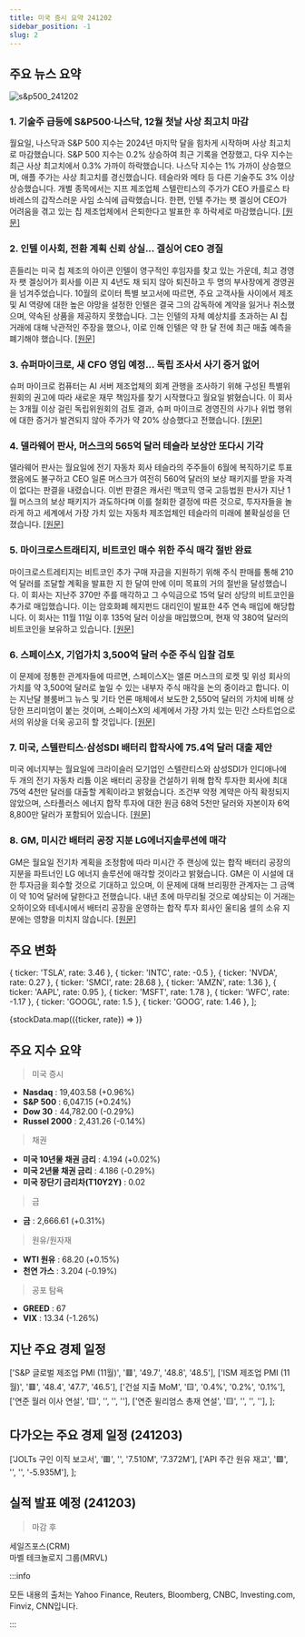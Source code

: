 ```yaml
---
title: 미국 증시 요약 241202
sidebar_position: -1
slug: 2
---
```


## 주요 뉴스 요약

![s&p500_241202](/map/241202.png)

### 1. **기술주 급등에 S&P500·나스닥, 12월 첫날 사상 최고치 마감**

월요일, 나스닥과 S&P 500 지수는 2024년 마지막 달을 힘차게 시작하며 사상 최고치로 마감했습니다. S&P 500 지수는 0.2% 상승하여 최근 기록을 연장했고, 다우 지수는 최근 사상 최고치에서 0.3% 가까이 하락했습니다. 나스닥 지수는 1% 가까이 상승했으며, 애플 주가는 사상 최고치를 경신했습니다. 테슬라와 메타 등 다른 기술주도 3% 이상 상승했습니다. 개별 종목에서는 지프 제조업체 스텔란티스의 주가가 CEO 카를로스 타바레스의 갑작스러운 사임 소식에 급락했습니다. 한편, 인텔 주가는 팻 겔싱어 CEO가 어려움을 겪고 있는 칩 제조업체에서 은퇴한다고 발표한 후 하락세로 마감했습니다. [[원문]](https://finance.yahoo.com/news/live/stock-market-today-sp-500-nasdaq-close-at-record-highs-as-tech-surges-to-kick-off-december-210024834.html)

### 2. **인텔 이사회, 전환 계획 신뢰 상실... 겔싱어 CEO 경질**

흔들리는 미국 칩 제조의 아이콘 인텔이 영구적인 후임자를 찾고 있는 가운데, 최고 경영자 팻 겔싱어가 회사를 이끈 지 4년도 채 되지 않아 퇴진하고 두 명의 부사장에게 경영권을 넘겨주었습니다. 10월의 로이터 특별 보고서에 따르면, 주요 고객사들 사이에서 제조 및 AI 역량에 대한 높은 야망을 설정한 인텔은 결국 그의 감독하에 계약을 잃거나 취소했으며, 약속된 상품을 제공하지 못했습니다. 그는 인텔의 자체 예상치를 초과하는 AI 칩 거래에 대해 낙관적인 주장을 했으나, 이로 인해 인텔은 약 한 달 전에 최근 매출 예측을 폐기해야 했습니다. [[원문]](https://www.reuters.com/business/intel-ceo-pat-gelsinger-retire-2024-12-02/)

### 3. **슈퍼마이크로, 새 CFO 영입 예정... 독립 조사서 사기 증거 없어**

슈퍼 마이크로 컴퓨터는 AI 서버 제조업체의 회계 관행을 조사하기 위해 구성된 특별위원회의 권고에 따라 새로운 재무 책임자를 찾기 시작했다고 월요일 밝혔습니다. 이 회사는 3개월 이상 걸린 독립위원회의 검토 결과, 슈퍼 마이크로 경영진의 사기나 위법 행위에 대한 증거가 발견되지 않아 주가가 약 20% 상승했다고 전했습니다. [[원문]](https://finance.yahoo.com/news/super-micro-hire-cfo-says-143815868.html)

### 4. **델라웨어 판사, 머스크의 565억 달러 테슬라 보상안 또다시 기각**

델라웨어 판사는 월요일에 전기 자동차 회사 테슬라의 주주들이 6월에 복직하기로 투표했음에도 불구하고 CEO 일론 머스크가 여전히 560억 달러의 보상 패키지를 받을 자격이 없다는 판결을 내렸습니다. 이번 판결은 캐서린 맥코믹 영국 고등법원 판사가 지난 1월 머스크의 보상 패키지가 과도하다며 이를 철회한 결정에 따른 것으로, 투자자들을 놀라게 하고 세계에서 가장 가치 있는 자동차 제조업체인 테슬라의 미래에 불확실성을 던졌습니다. [[원문]](https://www.reuters.com/legal/delaware-judge-rejects-request-restore-elon-musks-56-billion-tesla-compensation-2024-12-02/)

### 5. **마이크로스트래티지, 비트코인 매수 위한 주식 매각 절반 완료**

마이크로스트레티지는 비트코인 추가 구매 자금을 지원하기 위해 주식 판매를 통해 210억 달러를 조달할 계획을 발표한 지 한 달여 만에 이미 목표의 거의 절반을 달성했습니다. 이 회사는 지난주 370만 주를 매각하고 그 수익금으로 15억 달러 상당의 비트코인을 추가로 매입했습니다. 이는 암호화폐 헤지펀드 대리인이 발표한 4주 연속 매입에 해당합니다. 이 회사는 11월 11일 이후 135억 달러 이상을 매입했으며, 현재 약 380억 달러의 비트코인을 보유하고 있습니다. [[원문]](https://finance.yahoo.com/news/microstrategy-halfway-share-sales-buy-185744835.html)

### 6. **스페이스X, 기업가치 3,500억 달러 수준 주식 입찰 검토**

이 문제에 정통한 관계자들에 따르면, 스페이스X는 엘론 머스크의 로켓 및 위성 회사의 가치를 약 3,500억 달러로 높일 수 있는 내부자 주식 매각을 논의 중이라고 합니다. 이는 지난달 블룸버그 뉴스 및 기타 언론 매체에서 보도한 2,550억 달러의 가치에 비해 상당한 프리미엄이 붙는 것이며, 스페이스X의 세계에서 가장 가치 있는 민간 스타트업으로서의 위상을 더욱 공고히 할 것입니다. [[원문]](https://finance.yahoo.com/news/spacex-discusses-tender-offer-roughly-230920967.html)

### 7. **미국, 스텔란티스·삼성SDI 배터리 합작사에 75.4억 달러 대출 제안**

미국 에너지부는 월요일에 크라이슬러 모기업인 스텔란티스와 삼성SDI가 인디애나에 두 개의 전기 자동차 리튬 이온 배터리 공장을 건설하기 위해 합작 투자한 회사에 최대 75억 4천만 달러를 대출할 계획이라고 밝혔습니다. 조건부 약정 계약은 아직 확정되지 않았으며, 스타플러스 에너지 합작 투자에 대한 원금 68억 5천만 달러와 자본이자 6억 8,800만 달러가 포함되어 있습니다. [[원문]](https://www.reuters.com/technology/us-proposes-754-billion-loan-stellantis-samsung-sdi-battery-joint-venture-2024-12-02/)

### 8. **GM, 미시간 배터리 공장 지분 LG에너지솔루션에 매각**

GM은 월요일 전기차 계획을 조정함에 따라 미시간 주 랜싱에 있는 합작 배터리 공장의 지분을 파트너인 LG 에너지 솔루션에 매각할 것이라고 밝혔습니다. GM은 이 시설에 대한 투자금을 회수할 것으로 기대하고 있으며, 이 문제에 대해 브리핑한 관계자는 그 금액이 약 10억 달러에 달한다고 전했습니다. 내년 초에 마무리될 것으로 예상되는 이 거래는 오하이오와 테네시에서 배터리 공장을 운영하는 합작 투자 회사인 울티움 셀의 소유 지분에는 영향을 미치지 않습니다. [[원문]](https://www.reuters.com/markets/deals/gm-sell-its-stake-michigan-battery-plant-lg-energy-solution-2024-12-02/)

## 주요 변화

  { ticker: 'TSLA', rate: 3.46 },
  { ticker: 'INTC', rate: -0.5 },
  { ticker: 'NVDA', rate: 0.27 },
  { ticker: 'SMCI', rate: 28.68 },
  { ticker: 'AMZN', rate: 1.36 },
  { ticker: 'AAPL', rate: 0.95 },
  { ticker: 'MSFT', rate: 1.78 },
  { ticker: 'WFC', rate: -1.17 },
  { ticker: 'GOOGL', rate: 1.5 },
  { ticker: 'GOOG', rate: 1.46 },
];

{stockData.map(({ticker, rate}) => <StockCardMini key={ticker} ticker={ticker} rate={rate}></StockCardMini>)}

## 주요 지수 요약

> 미국 증시

- **Nasdaq** : 19,403.58 (+0.96%)
- **S&P 500** : 6,047.15 (+0.24%)
- **Dow 30** : 44,782.00 (-0.29%)
- **Russel 2000** : 2,431.26 (-0.14%)

> 채권

- **미국 10년물 채권 금리** : 4.194 (+0.02%)
- **미국 2년물 채권 금리** : 4.186 (-0.29%)
- **미국 장단기 금리차(T10Y2Y)** : 0.02

> 금

- **금** : 2,666.61 (+0.31%)

> 원유/원자재

- **WTI 원유** : 68.20 (+0.15%)
- **천연 가스** : 3.204 (-0.19%)

> 공포 탐욕

- **GREED** : 67
- **VIX** : 13.34 (-1.26%)

## 지난 주요 경제 일정

  ['S&P 글로벌 제조업 PMI (11월)', '🟥', '49.7', '48.8', '48.5'],
  ['ISM 제조업 PMI (11월)', '🟥', '48.4', '47.7', '46.5'],
  ['건설 지출 MoM', '🟨', '0.4%', '0.2%', '0.1%'],
  ['연준 월러 이사 연설', '🟨', '', '', ''],
  ['연준 윌리엄스 총재 연설', '🟨', '', '', ''],
];

<EconomicCalendar data={eventsData} />

## 다가오는 주요 경제 일정 (241203)

  ['JOLTs 구인 이직 보고서', '🟥', '', '7.510M', '7.372M'],
  ['API 주간 원유 재고', '🟩', '', '', '-5.935M'],
];

<EconomicCalendar data={nextEventsData} />

## 실적 발표 예정 (241203)

> 마감 후

세일즈포스(CRM)  
마벨 테크놀로지 그룹(MRVL)

:::info

모든 내용의 출처는 Yahoo Finance, Reuters, Bloomberg, CNBC, Investing.com, Finviz, CNN입니다.

:::
